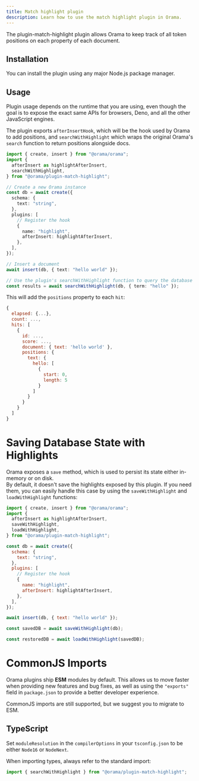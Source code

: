 ```yaml
---
title: Match highlight plugin
description: Learn how to use the match highlight plugin in Orama.
---
```




The plugin-match-highlight plugin allows Orama to keep track of all token positions on each property of each document.

## Installation

You can install the plugin using any major Node.js package manager.

<Install pkg="@orama/plugin-match-highlight" />

## Usage

Plugin usage depends on the runtime that you are using, even though the goal is to expose the exact same APIs for browsers, Deno, and all the other JavaScript engines.

The plugin exports `afterInsertHook`, which will be the hook used by Orama to add positions, and `searchWithHighlight` which wraps the original Orama's `search` function to return positions alongside docs.

```typescript copy
import { create, insert } from "@orama/orama";
import {
  afterInsert as highlightAfterInsert,
  searchWithHighlight,
} from "@orama/plugin-match-highlight";

// Create a new Orama instance
const db = await create({
  schema: {
    text: "string",
  },
  plugins: [
    // Register the hook
    {
      name: "highlight",
      afterInsert: highlightAfterInsert,
    },
  ],
});

// Insert a document
await insert(db, { text: "hello world" });

// Use the plugin's searchWithHighlight function to query the database
const results = await searchWithHighlight(db, { term: "hello" });
```

This will add the `positions` property to each `hit`:

```js copy
{
  elapsed: {...},
  count: ...,
  hits: [
    {
      id: ...,
      score: ...,
      document: { text: 'hello world' },
      positions: {
        text: {
          hello: [
            {
              start: 0,
              length: 5
            }
          ]
        }
      }
    }
  ]
}
```

# Saving Database State with Highlights

Orama exposes a `save` method, which is used to persist its state either in-memory or on disk. \
By default, it doesn't save the highlights exposed by this plugin. If you need them, you can easily handle this case by using the `saveWithHighlight` and `loadWithHighlight` functions:

```js
import { create, insert } from "@orama/orama";
import {
  afterInsert as highlightAfterInsert,
  saveWithHighlight,
  loadWithHighlight,
} from "@orama/plugin-match-highlight";

const db = await create({
  schema: {
    text: "string",
  },
  plugins: [
    // Register the hook
    {
      name: "highlight",
      afterInsert: highlightAfterInsert,
    },
  ],
});

await insert(db, { text: "hello world" });

const savedDB = await saveWithHighlight(db);

const restoredDB = await loadWithHighlight(savedDB);
```

# CommonJS Imports

Orama plugins ship **ESM** modules by default. This allows us to move faster when providing new features and bug fixes, as well as using the `"exports"` field in `package.json` to provide a better developer experience.

CommonJS imports are still supported, but we suggest you to migrate to ESM.

## TypeScript

Set `moduleResolution` in the `compilerOptions` in your `tsconfig.json` to be either `Node16` or `NodeNext`.

When importing types, always refer to the standard import:

```ts copy
import { searchWithHighlight } from "@orama/plugin-match-highlight";
```
